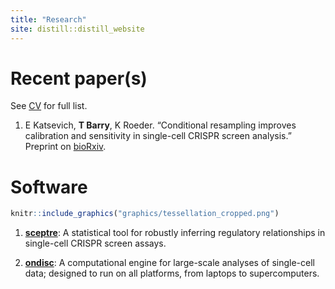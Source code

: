 ```yaml
---
title: "Research"
site: distill::distill_website
---
```


# Recent paper(s)

See [CV](ResumeCv/timsResume.pdf) for full list.

1. E Katsevich, **T Barry**, K Roeder. "Conditional resampling improves calibration and sensitivity in single-cell CRISPR screen analysis." Preprint on [bioRxiv](https://www.biorxiv.org/content/10.1101/2020.08.13.250092v3).

# Software

```r
knitr::include_graphics("graphics/tessellation_cropped.png")
```

1. [**sceptre**](https://github.com/timothy-barry/SCEPTRE): A statistical tool for robustly inferring regulatory relationships in single-cell CRISPR screen assays.

2. [**ondisc**](https://timothy-barry.github.io/ondisc/): A computational engine for large-scale analyses of single-cell data; designed to run on all platforms, from laptops to supercomputers.